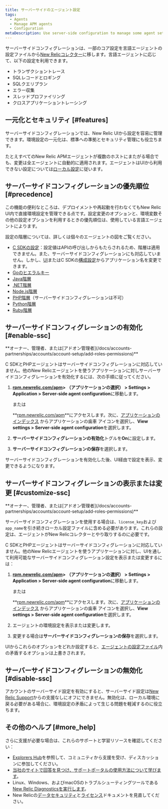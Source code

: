 ```yaml
---
title: サーバーサイドのエージェント設定
tags:
  - Agents
  - Manage APM agents
  - Configuration
metaDescription: Use server-side configuration to manage some agent settings via the New Relic UI instead of the config file. Not available for PHP and C SDK.
---
```


サーバーサイドコンフィグレーションは、一部のコア設定を言語エージェントの設定ファイルから[New Relicコレクター](/docs/accounts-partnerships/education/getting-started-new-relic/glossary#collector)に移します。言語エージェントに応じて、以下の設定を利用できます。

* トランザクショントレース
* SQLレコードとロギング
* SQLクエリプラン
* エラー収集
* スレッドプロファイリング
* クロスアプリケーショントレーシング

## 一元化とセキュリティ [#features]

サーバーサイドコンフィグレーションでは、New Relic UIから設定を容易に管理できます。環境設定の一元化は、標準への準拠とセキュリティ管理にも役立ちます。

たとえすべてのNew Relic APMエージェントが複数のホストにまたがる場合でも、変更は全エージェントに自動的に適用されます。エージェントはUIから利用できない設定については[ローカル設定](/docs/agents/manage-apm-agents/configuration/configure-agent)に従います。

## サーバーサイドコンフィグレーションの優先順位 [#precedence]

この機能の便利なところは、デプロイメントや再起動を行わなくてもNew Relic UI内で直接環境設定を管理できる点です。設定変更のオプションと、環境変数その他の設定オプションを利用するときの優先順位は、使用している言語エージェントによります。

設定の階層については、詳しくは個々のエージェントの図をご覧ください。

* [C SDKの設定](/docs/agents/c-sdk/install-configure/c-sdk-configuration)：設定値はAPIの呼び出しからもたらされるため、階層は適用できません。また、サーバーサイドコンフィグレーションにも対応していません。しかし、[UI](/docs/agents/c-sdk/install-configure/c-sdk-configuration#change-ui)またはC SDKの[構成設定](/docs/agents/c-sdk/install-configure/c-sdk-configuration#change-app-name)からアプリケーション名を変更できます。
* [Goのヒエラルキー](/docs/agents/go-agent/instrumentation/go-agent-configuration#options)
* [Java階層](/docs/agents/java-agent/configuration/java-agent-configuration-config-file#config-options-precedence)
* [.NET階層](/docs/agents/net-agent/installation-configuration/net-agent-configuration#config-options-precedence)
* [Node.js階層](/docs/agents/nodejs-agent/installation-configuration/configuring-nodejs#hierarchy)
* [PHP階層](/docs/agents/php-agent/configuration/php-agent-configuration#config-options-precedence)（サーバーサイドコンフィグレーションは不可）
* [Python階層](/docs/agents/python-agent/installation-configuration/python-agent-configuration#options)
* [Ruby階層](/docs/agents/ruby-agent/installation-configuration/ruby-agent-configuration#Options)

## サーバーサイドコンフィグレーションの有効化 [#enable-ssc]

<Callout variant="tip">
  **オーナー、管理者、または[アドオン管理者](/docs/accounts-partnerships/accounts/account-setup/add-roles-permissions)**
</Callout>

C SDKとPHPエージェントはサーバーサイドコンフィグレーションに対応していません。他のNew Relicエージェントを使うアプリケーションに対しサーバーサイドコンフィグレーションを有効化するには、次の手順に従ってください。

1. **[rpm.newrelic.com/apm](https://rpm.newrelic.com/apm)> （アプリケーションの選択） > Settings > Application > Server-side agent configuration**に移動します。

   または

   **[rpm.newrelic.com/apm](https://rpm.newrelic.com/apm)**にアクセスします。次に、[アプリケーションのインデックス](/docs/apm/applications-menu/monitoring/view-your-applications-index) からアプリケーションの歯車<Icon name="fe-settings"/>
   アイコンを選択し、**View settings > Server-side agent configuration**を選択します。
2. **サーバーサイドコンフィグレーションの有効化**トグルを**On**に設定します。
3. **サーバーサイドコンフィグレーションの保存**を選択します。

サーバーサイドコンフィグレーションを有効化した後、UI経由で設定を表示、変更できるようになります。

## サーバーサイドコンフィグレーションの表示または変更 [#customize-ssc]

<Callout variant="tip">
  **オーナー、管理者、または[アドオン管理者](/docs/accounts-partnerships/accounts/account-setup/add-roles-permissions)**
</Callout>

サーバーサイドコンフィグレーションを使用する場合は、`license_key`および`app_name`を引き続きローカル設定ファイルに含める必要があります。これらの設定は、エージェントがNew Relicコレクターとやり取りするのに必要です。

C SDKとPHPエージェントはサーバーサイドコンフィグレーションに対応していません。他のNew Relicエージェントを使うアプリケーションに対し、UIを通して利用可能なサーバーサイドコンフィグレーション設定を表示または変更するには：

1. **[rpm.newrelic.com/apm](https://rpm.newrelic.com/apm)> （アプリケーションの選択） > Settings > Application > Server-side agent configuration**に移動します。

   または

   **[rpm.newrelic.com/apm](https://rpm.newrelic.com/apm)**にアクセスします。次に、[アプリケーションのインデックス](/docs/apm/applications-menu/monitoring/view-your-applications-index) からアプリケーションの歯車<Icon name="fe-settings"/>
   アイコンを選択し、**View settings > Server-side agent configuration**を選択します。
2. エージェントの環境設定を表示または変更します。
3. 変更する場合は**サーバーサイドコンフィグレーションの保存**を選択します。

UIからこれらのオプションをどれか設定すると、[エージェントの設定ファイル](#precedence)内の矛盾するオプションは上書きされます。

## サーバーサイドコンフィグレーションの無効化 [#disable-ssc]

アカウントのサーバーサイド設定を有効にすると、サーバーサイド設定は[New Relic Support](http://support.newrelic.com)からの支援なしにオフにできません。無効化は、ローカル環境に戻る必要がある場合に、環境設定の矛盾によって生じる問題を軽減するのに役立ちます。

## その他のヘルプ [#more_help]

さらに支援が必要な場合は、これらのサポートと学習リソースを確認してください：

* [Explorers Hub](https://discuss.newrelic.com/)を参照して、コミュニティから支援を受け、ディスカッションに参加してください。
* [当社のサイトで回答を見つけ、サポートポータルの使用方法について学びます](/docs/using-new-relic/welcome-new-relic/get-started/find-help-use-support-portal)。
* Linux、Windows、およびmacOSのトラブルシューティングツールである[New Relic Diagnosticsを実行します](/docs/using-new-relic/cross-product-functions/troubleshooting/new-relic-diagnostics)。
* New Relicの[データセキュリティ](/docs/security)と[ライセンス](/docs/licenses)ドキュメントを見直してください。

